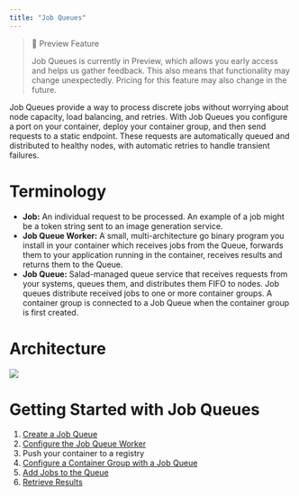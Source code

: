 ```yaml
---
title: "Job Queues"
---
```


> 📘 Preview Feature
>
> Job Queues is currently in Preview, which allows you early access and helps us gather feedback. This also means that functionality may change unexpectedly. Pricing for this feature may also change in the future.

Job Queues provide a way to process discrete jobs without worrying about node capacity, load balancing, and retries. With Job Queues you configure a port on your container, deploy your container group, and then send requests to a static endpoint. These requests are automatically queued and distributed to healthy nodes, with automatic retries to handle transient failures.

# Terminology

- **Job:** An individual request to be processed. An example of a job might be a token string sent to an image generation service.
- **Job Queue Worker:** A small, multi-architecture go binary program you install in your container which receives jobs from the Queue, forwards them to your application running in the container, receives results and returns them to the Queue.
- **Job Queue:** Salad-managed queue service that receives requests from your systems, queues them, and distributes them FIFO to nodes. Job queues distribute received jobs to one or more container groups. A container group is connected to a Job Queue when the container group is first created.

# Architecture

![](container-engine\images\c9c50a6-job-queues-architecture-nowebhook.drawio.png)


# Getting Started with Job Queues

1. [Create a Job Queue](doc:creating-a-job-queue)
2. [Configure the Job Queue Worker](doc:configuring-the-job-queue-worker)
3. Push your container to a registry
4. [Configure a Container Group with a Job Queue](doc:configuring-container-group-with-job-queue)
5. [Add Jobs to the Queue](doc:adding-jobs-to-the-queue)
6. [Retrieve Results](doc:retrieving-results)
